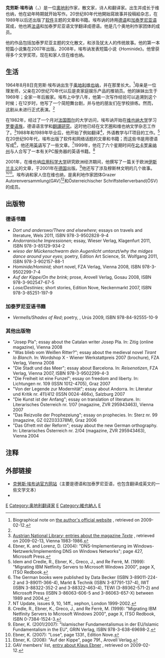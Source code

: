 {{advert|time=2014-12-02T05:46:17+00:00}}
{{noteTA
|1=zh:埃布訥; zh-hans:埃布讷; zh-tw:艾伯納
|2=zh-hans:加泰罗尼亚语; zh-hk:加泰隆尼亞語; zh-tw:加泰隆尼亞語
|G1=地名
|G2=IT
}}
{{Infobox writer <!-- for more information see [[:Template:Infobox_writer/doc|:Template:Infobox writer/doc]] -->
|name = 克劳斯·埃布讷<br>Klaus Ebner
|image = KlausEbner5.jpg
|birth_date = {{birth date|1964|8|8}}
|birth_place = [[維也納|維也納]]
|death_date = 
|death_place = 
|occupation = 作家，散文家，诗人，翻译家
|nationality = [[奧地利人|奧地利]]
|period = 当代
|movement = 
|notableworks = 《Hominide》
|spouse = 
|influences = 
|influenced = 
|signature=
}}
'''克劳斯·埃布讷'''（{{lang-de|'''Klaus Ebner'''}}，{{bd|1964年|8月8日|catIdx=E}}）是一位[[奧地利|奧地利]]作家，散文家，诗人和翻译家。出生并成长于维也纳，他在幼年時期就开始写作。20世纪80年代他開始寫故事并投稿給杂志，在1989年以后还出版了[[软件|软件]]主题的文章和书籍。埃布讷的詩用[[德语|德语]]和[[加泰罗尼亚语|加泰罗尼亚语]]寫成，他也將[[法语|法语]]和加泰罗尼亚语文学翻译成德语。他是几个奥地利作家团体的成员。

他的作品包括加泰罗尼亚主题的文化散文，和涉及犹太人的传统故事。他的第一本短篇小说集在2007年出版。2008年，埃布讷发表短篇小说《Hominide》。他曾获得多个文学奖项，现在和家人住在维也纳。

== 生活 ==
1964年8月8日克劳斯·埃布讷出生于[[奥地利|奥地利]][[维也纳|维也纳]]，并在那里长大。<ref name="bio">Biographical note on [http://www.klausebner.eu/pages/biografie/autobiography-english.php the author's official website] {{Wayback|url=http://www.klausebner.eu/pages/biografie/autobiography-english.php |date=20090309022928 }}, retrieved on 2009-02-12.</ref>母亲是一位理发师，父亲在20世纪70年代以后是卖家庭娱乐产品的推销员。他的妹妹出生于1969年；全家一年后搬家。埃布上中学八年，他第一次写作经验可以追溯到这个时候；在12岁时，他写了一个简短舞台剧，并与他的朋友们在学校排练。然而，这剧从未进行正式表演。<ref name="bio" />

在1982年，经过了一个月对[[法国|法国]][[图尔|图尔]]的大学访问，埃布讷开始在[[维也纳大学|维也纳大学]]学习[[罗曼语族|罗曼语族]]，德语语言学和[[翻譯研究|翻譯研究]]。这时他已经在文艺圈和维也纳文学杂志工作了。<ref>[http://katzoom.onb.ac.at/cgi-katzoom/piview.pl?adrs=PZ01259333 Austrian National Library; entries about the magazine ''Texte''] {{Wayback|url=http://katzoom.onb.ac.at/cgi-katzoom/piview.pl?adrs=PZ01259333 |date=20120421071708 }}, retrieved on 2009-02-13, Vienna 1983-1986.</ref>1988年和1989年毕业后，他开始了例如翻译<ref>Ebner, K. and Lorenz, D. (2004): "DNS-Implementierung im Windows-Netzwerk/Implementing DNS on Windows Networks"; page 427, Microsoft Press.</ref>，外语教学与IT项目的工作。<ref>Idem and Credle, R., Ebner, K., Greco, J., and Re Ferrè, M. (1999): "Migrating IBM Netfinity Servers to Microsoft Windows 2000", page X, ITSO Redbook.</ref>在20世纪90年代，埃布出版了软件和网络话题的文章和书籍；而这些书是用德语写成<ref>The German books were published by Data Becker (ISBN 3-89011-224-2 and 3-89011-366-4), Markt & Technik (ISBN 3-87791-137-4), IWT (ISBN 3-88322-352-2 and 3-88322-463-4), TEWI (3-89362-571-2) and Microsoft Press (ISBN 3-86063-606-5 and 3-86063-657-X) between 1989 and 2004.</ref>，他还用[[英语|英语]]写了一些文章。<ref>NT Update, issues 9, 10, 14ff., xephon, London 1999-2002.</ref>1999年，他花了六个星期时间在[[北卡罗来纳州|北卡罗来纳州]]与人合写了一本有关PC服务器的英语书籍。<ref>Credle, R., Ebner, K., Greco, J., and Re Ferrè, M. (1999): "Migrating IBM Netfinity Servers to Microsoft Windows 2000", page X, ITSO Redbook, ISBN 0-7384-1524-3.</ref>

2001年，在维也纳[[应用科学大学|应用科学大学]]研究欧洲经济期间，他撰写了一篇关于欧洲[[伊斯兰主义|伊斯兰主义]]的文章，于2001年在[[德国|德国]]出版。<ref>Ebner, K. (2001/2007): "Islamischer Fundamentalismus in der EU/Islamic Fundamentalism in the EU", GRIN Verlag, ISBN 978-3-638-69698-2.</ref>他还写了涉及穆斯林文明的几个故事。<ref>Ebner, K. (2007): "Lose", page 133f., Edition Nove.</ref><ref>Ebner, K. (2008): "Auf der Kippe", page 79f., Arovell Verlag.</ref>。埃布讷和家人住在维也纳，是奥利地作家团体Grazer Autorenversammlung(GAV)<ref>GAV members' list, [http://www.gav.at/index.php?id=254&tx_wecstaffdirectory_pi1[curstaff]=66&cHash=e9990e95dc entry about Klaus Ebner] {{Wayback|url=http://www.gav.at/index.php?id=254&tx_wecstaffdirectory_pi1[curstaff]=66&cHash=e9990e95dc |date=20160310155636 }}, retrieved on 2009-02-12.</ref>和Österreichischer Schriftstellerverband(ÖSV)的成员。

==出版物==
=== 德语书籍 ===
* ''Dort und anderswo/There and elsewhere''; essays on travels and literature, Wels 2011, ISBN 978-3-9502828-9-4
* ''Andorranische Impressionen''; essay, Wieser Verlag, Klagenfurt 2011, ISBN 978-3-85129-934-2
* ''wieso der Mückenschwarm dein Augenlicht umtanzt/why the midges dance around your eyes''; poetry, Edition Art Science, St. Wolfgang 2011, ISBN 978-3-902157-88-1
* ''Hominide/Hominid''; short novel, FZA Verlag, Vienna 2008, ISBN 978-3-9502299-7-4
* ''Auf der Kippe/On the brink''; prose, Arovell Verlag, Gosau 2008, ISBN 978-3-902547-67-5
* ''Lose/Destinies''; short stories, Edition Nove, Neckenmarkt 2007, ISBN 978-3-85251-197-9

=== 加泰罗尼亚语书籍 ===
* ''Vermells/Shades of Red''; poetry, {{link-ca|SetzeVents|SetzeVents Editorial|SetzeVents (Catalan article)}}, Urús 2009, ISBN 978-84-92555-10-9

=== 其他出版物 ===
*"Josep Pla"; essay about the Catalan writer Josep Pla. In: Zitig (online magazine), Vienna 2008
*"Was blieb vom Weißen Ritter?"; essay about the medieval novel ''Tirant lo Blanch''. In: Wordshop X - Wiener Werkstattpreis 2007 (brochure), FZA Verlag, Vienna 2008
*"Die Stadt und das Meer"; essay about Barcelona. In: ''Reisenotizen'', FZA Verlag, Vienna 2007, ISBN 978-3-9502299-4-3
*"Die Freiheit ist eine Funzel"; essay on freedom and liberty. In: Lichtungen nr. 109 (ISSN 1012-4705), Graz 2007
*"Von der Legende zur Modernität"; essay about Andorra. In: Literatur und Kritik nr. 411/412 (ISSN 0024-466x), Salzburg 2007
*"Die Kunst ist der Anfang"; essay on translation of literature. In: Literarisches Österreich nr. 1/07 (magazine, ZVR 295943463), Vienna 2007
*"Das Reizvolle der Prophezeiung"; essay on prophecies. In: Sterz nr. 99 (magazine, GZ 02Z033378M), Graz 2006
*"Das Gfrett mit der Reform"; essay about the new German orthography. In: Literarisches Österreich nr. 2/04 (magazine, ZVR 295943463), Vienna 2004

== 注释 ==
{{reflist|2}}

== 外部链接 ==
* [http://www.klausebner.eu/ 克勞斯·埃布讷官方网站]{{Wayback|url=http://www.klausebner.eu/ |date=20090122223741 }}（主要是德语和加泰罗尼亚语，也包含翻译成英文的一些文学文本）
*{{DNB portal|122228863|TYP=}}

{{Authority control}}

{{DEFAULTSORT:Ebner, Klaus}}
[[Category:奧地利作家|E]]
[[Category:奥地利翻译家|Category:奥地利翻译家]]
[[Category:德語作家|E]]
[[Category:維也納人|Category:維也納人]]
[[Category:維也納大學校友|E]]